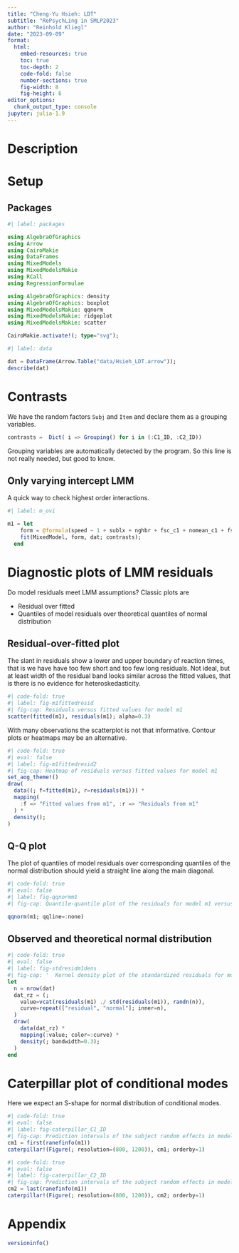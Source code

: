 ```yaml
---
title: "Cheng-Yu Hsieh: LDT" 
subtitle: "RePsychLing in SMLP2023"
author: "Reinhold Kliegl"
date: "2023-09-09"
format:
  html:
    embed-resources: true
    toc: true
    toc-depth: 2
    code-fold: false
    number-sections: true
    fig-width: 8
    fig-height: 6
editor_options:
  chunk_output_type: console
jupyter: julia-1.9
---
```


# Description

# Setup

## Packages

```julia
#| label: packages

using AlgebraOfGraphics
using Arrow
using CairoMakie
using DataFrames
using MixedModels
using MixedModelsMakie
using RCall
using RegressionFormulae

using AlgebraOfGraphics: density
using AlgebraOfGraphics: boxplot
using MixedModelsMakie: qqnorm
using MixedModelsMakie: ridgeplot
using MixedModelsMakie: scatter

CairoMakie.activate!(; type="svg");
```


```julia
#| label: data

dat = DataFrame(Arrow.Table("data/Hsieh_LDT.arrow"));
describe(dat)
```

# Contrasts

We have  the random factors `Subj` and `Item` and declare them as a grouping variables.

```julia
contrasts =  Dict( i => Grouping() for i in (:C1_ID, :C2_ID))
```

Grouping variables are automatically detected by the program. So this line is not really needed, but good to know.

## Only varying intercept LMM

A quick way to check highest order interactions. 
```julia
#| label: m_ovi

m1 = let
    form = @formula(speed ~ 1 + sublx + nghbr + fsc_c1 + nomean_c1 + fsc_c2 + nomean_c2 + (1 | C1_ID) + (1 | C2_ID));
    fit(MixedModel, form, dat; contrasts);
  end
```

# Diagnostic plots of LMM residuals

Do model residuals meet LMM assumptions? Classic plots are

  - Residual over fitted
  - Quantiles of model residuals over theoretical quantiles of normal distribution

## Residual-over-fitted plot

The slant in residuals show a lower and upper boundary of reaction times, that is we have have too few short and too few long residuals. Not ideal, but at least width of the residual band looks similar across the fitted values, that is there is no evidence for heteroskedasticity.

```julia
#| code-fold: true
#| label: fig-m1fittedresid
#| fig-cap: Residuals versus fitted values for model m1
scatter(fitted(m1), residuals(m1); alpha=0.3)
```

With many observations the scatterplot is not that informative. Contour plots or heatmaps may be an alternative.

```julia
#| code-fold: true
#| eval: false
#| label: fig-m1fittedresid2
#| fig-cap: Heatmap of residuals versus fitted values for model m1
set_aog_theme!()
draw(
  data((; f=fitted(m1), r=residuals(m1))) *
  mapping(
    :f => "Fitted values from m1", :r => "Residuals from m1"
  ) *
  density();
)
```

## Q-Q plot

The plot of quantiles of model residuals over corresponding quantiles of the normal distribution should yield a straight line along the main diagonal.

```julia
#| code-fold: true
#| eval: false
#| label: fig-qqnormm1
#| fig-cap: Quantile-quantile plot of the residuals for model m1 versus a standard normal

qqnorm(m1; qqline=:none)
```

## Observed and theoretical normal distribution

```julia
#| code-fold: true
#| eval: false
#| label: fig-stdresidm1dens
#| fig-cap: '  Kernel density plot of the standardized residuals for model m1 versus a  standard normal'
let
  n = nrow(dat)
  dat_rz = (;
    value=vcat(residuals(m1) ./ std(residuals(m1)), randn(n)),
    curve=repeat(["residual", "normal"]; inner=n),
  )
  draw(
    data(dat_rz) *
    mapping(:value; color=:curve) *
    density(; bandwidth=0.3);
  )
end
```

# Caterpillar plot of conditional modes

Here we expect an S-shape for normal distribution of conditional modes.

```julia
#| code-fold: true
#| eval: false
#| label: fig-caterpillar_C1_ID
#| fig-cap: Prediction intervals of the subject random effects in model m1
cm1 = first(ranefinfo(m1))
caterpillar!(Figure(; resolution=(800, 1200)), cm1; orderby=1)
```

```julia
#| code-fold: true
#| eval: false
#| label: fig-caterpillar_C2_ID
#| fig-cap: Prediction intervals of the subject random effects in model m1
cm2 = last(ranefinfo(m1))
caterpillar!(Figure(; resolution=(800, 1200)), cm2; orderby=1)
```


# Appendix
```julia
versioninfo()
```
